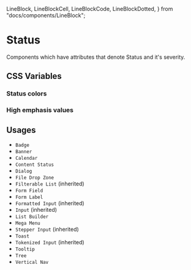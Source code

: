   LineBlock,
  LineBlockCell,
  LineBlockCode,
  LineBlockDotted,
} from "docs/components/LineBlock";

<Meta title="Documentation/Styles and Theming/Characteristics/Status" />

# Status

Components which have attributes that denote Status and it's severity.

## CSS Variables

### Status colors

<Canvas>
  <Story name="Status">
    <DocGrid>
      <ColorBlock colorVar="--uitk-status-info-icon-color" />
      <ColorBlock colorVar="--uitk-status-error-icon-color" />
      <ColorBlock colorVar="--uitk-status-warning-icon-color" />
      <ColorBlock colorVar="--uitk-status-success-icon-color" />
      <ColorBlock colorVar="--uitk-status-info-border-color" />
      <ColorBlock colorVar="--uitk-status-error-border-color" />
      <ColorBlock colorVar="--uitk-status-warning-border-color" />
      <ColorBlock colorVar="--uitk-status-success-border-color" />
    </DocGrid>
  </Story>
</Canvas>

### High emphasis values

<Canvas>
  <Story name="High emphasis">
    <DocGrid>
      <ColorBlock colorVar="--uitk-status-info-background-high" />
      <ColorBlock colorVar="--uitk-status-error-background-high" />
      <ColorBlock colorVar="--uitk-status-warning-background-high" />
      <ColorBlock colorVar="--uitk-status-success-background-high" />
    </DocGrid>
  </Story>
</Canvas>

## Usages

- `Badge`
- `Banner`
- `Calendar`
- `Content Status`
- `Dialog`
- `File Drop Zone`
- `Filterable List` (inherited)
- `Form Field`
- `Form Label`
- `Formatted Input` (inherited)
- `Input` (inherited)
- `List Builder`
- `Mega Menu`
- `Stepper Input` (inherited)
- `Toast`
- `Tokenized Input` (inherited)
- `Tooltip`
- `Tree`
- `Vertical Nav`
